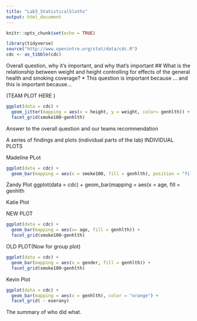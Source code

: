 ```yaml
---
title: "Lab3_StatisticalSloths"
output: html_document
---
```


```r
knitr::opts_chunk$set(echo = TRUE)
```
```r
library(tidyverse)
source("http://www.openintro.org/stat/data/cdc.R")
cdc <- as_tibble(cdc)
```

Overall question, why it’s important, and why that’s important
## What is the relationship between weight and height controlling for effects of the general health and smoking coverage? 
* This question is important because ... and this is important because...

(TEAM PLOT HERE )
```r
ggplot(data = cdc) + 
  geom_jitter(mapping = aes(x = height, y = weight, color= genhlth)) + 
  facet_grid(smoke100~genhlth)
```

Answer to the overall question and our teams recommendation



A series of findings and plots (individual parts of the lab)
INDIVIDUAL PLOTS 

Madeline PLot 

```r
ggplot(data = cdc) + 
  geom_bar(mapping = aes(x = smoke100, fill = genhlth), position = "fill")
```




Zandy Plot 
ggplot(data = cdc) +
geom_bar(mapping = aes(x = age, fill = genhlth


Katie Plot 

NEW PLOT
```r
ggplot(data = cdc) +
  geom_bar(mapping = aes(x= age, fill = genhlth)) +
  facet_grid(smoke100~genhlth)
```
OLD PLOT(Now for group plot)
```r
ggplot(data = cdc) +
  geom_bar(mapping = aes(x = gender, fill = genhlth)) +
  facet_grid(smoke100~genhlth)
```


Kevin Plot 
```r
ggplot(data = cdc) + 
  geom_bar(mapping = aes(x = genhlth), color = "orange") + 
  facet_grid( ~ exerany)
```



The summary of who did what.



